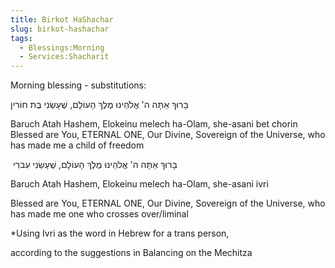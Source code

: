 ```yaml
---
title: Birkot HaShachar
slug: birkot-hashachar
tags:
  - Blessings:Morning
  - Services:Shacharit
---
```


Morning blessing - substitutions:

<HB> בָּרוּךְ אַתָּה ה' אֱלֹהֵינוּ מֶלֶךְ הָעוֹלָם, שֶׁעָשַׂנִי בֶּת חוֹרין </HB>

Baruch Atah Hashem, Elokeinu melech ha-Olam, she-asani bet chorin
Blessed are You, ETERNAL ONE, Our Divine, Sovereign of the Universe, who has made me a child of freedom

​<HB> בָּרוּךְ אַתָּה ה' אֱלֹהֵינוּ מֶלֶךְ הָעוֹלָם, שֶׁעָשַׂנִי עִברִי</HB>

Baruch Atah Hashem, Elokeinu melech ha-Olam, she-asani ivri

Blessed are You, ETERNAL ONE, Our Divine, Sovereign of the Universe, who has made me one who crosses over/liminal

\*Using Ivri as the word in Hebrew for a trans person,

according to the suggestions in Balancing on the Mechitza
